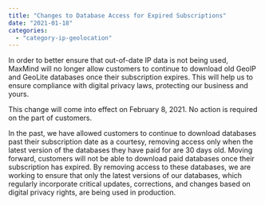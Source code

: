 ```yaml
---
title: "Changes to Database Access for Expired Subscriptions"
date: "2021-01-18"
categories:
  - "category-ip-geolocation"
---
```


In order to better ensure that out-of-date IP data is not being used, MaxMind
will no longer allow customers to continue to download old GeoIP and GeoLite
databases once their subscription expires. This will help us to ensure
compliance with digital privacy laws, protecting our business and yours.

This change will come into effect on February 8, 2021. No action is required on
the part of customers.

In the past, we have allowed customers to continue to download databases past
their subscription date as a courtesy, removing access only when the latest
version of the databases they have paid for are 30 days old. Moving forward,
customers will not be able to download paid databases once their subscription
has expired. By removing access to these databases, we are working to ensure
that only the latest versions of our databases, which regularly incorporate
critical updates, corrections, and changes based on digital privacy rights, are
being used in production.
